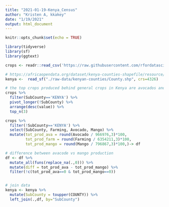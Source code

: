 ```yaml
---
title: "2021-01-19-Kenya_Census"
author: "Kristen A, kkakey"
date: "1/19/2021"
output: html_document
---
```


```r
knitr::opts_chunk$set(echo = TRUE)
```

```r
library(tidyverse)
library(sf)
library(ggtext)
```

```r
crops <- readr::read_csv('https://raw.githubusercontent.com/rfordatascience/tidytuesday/master/data/2021/2021-01-19/crops.csv')

# https://africaopendata.org/dataset/kenya-counties-shapefile/resource/0b78f25e-494e-4258-96b8-a3ab2b35b121
kenya <-  read_sf("./raw-data/kenyan-counties/County.shp", crs=4326)
```

```r
# the top crops produced behind general crops in Kenya are avocados and mangos
crops %>%
  filter(SubCounty=='KENYA') %>%
  pivot_longer(!SubCounty) %>%
  arrange(desc(value)) %>%
  top_n(3)
```


```r
crops %>%
  filter(!SubCounty=='KENYA') %>%
  select(SubCounty, Farming, Avocado, Mango) %>%
  mutate(tot_prod_ava = round(Avocado / 966976,3)*100,
         tot_prod_farm = round(Farming / 6354211,3)*100,
         tot_prod_mango = round(Mango / 796867,3)*100,)-> df

# difference between avacode vs mango production
df <- df %>%
  mutate_all(funs(replace_na(.,0))) %>%
  mutate(diff = tot_prod_ava - tot_prod_mango) %>%
  filter(!c(tot_prod_ava==0 & tot_prod_mango==0))


# join data
kenya <- kenya %>%
  mutate(SubCounty = toupper(COUNTY)) %>%
  left_join(.,df, by="SubCounty")
```





